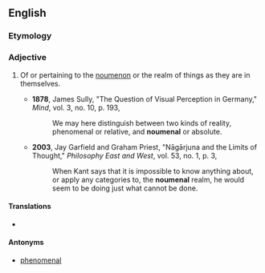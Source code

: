 ==English==

===Etymology===
{{rfe|lang=en}}

===Adjective===
{{en-adj|-}}

# {{context|philosophy|especially [[Kantianism]]|lang=en}} Of or pertaining to the [[noumenon]] or the realm of things as they are in themselves.
#*'''1878''', James Sully, "The Question of Visual Perception in Germany," ''Mind'', vol. 3, no. 10, p. 193,
#*:We may here distinguish between two kinds of reality, phenomenal or relative, and '''noumenal''' or absolute.
#*'''2003''', Jay Garfield and Graham Priest, "Nāgārjuna and the Limits of Thought," ''Philosophy East and West'', vol. 53, no. 1, p. 3,
#*:When Kant says that it is impossible to know anything about, or apply any categories to, the '''noumenal''' realm, he would seem to be doing just what cannot be done.

====Translations====
{{trans-top|of or pertaining to the noumenon}}
* {{trreq|de}}
{{trans-mid}}
{{trans-bottom}}

====Antonyms====
* [[phenomenal]]